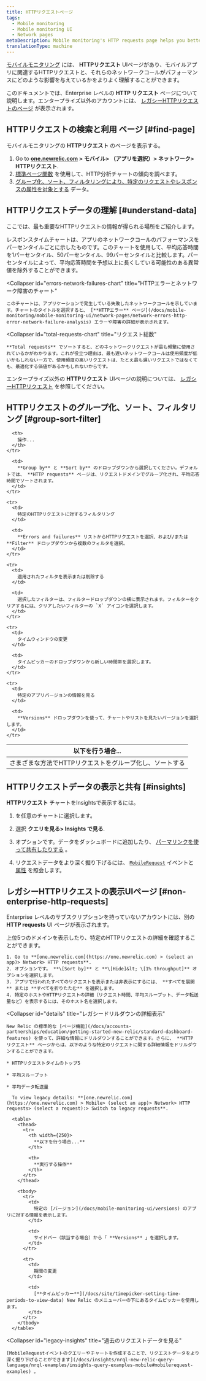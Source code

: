 ```yaml
---
title: HTTPリクエストページ
tags:
  - Mobile monitoring
  - Mobile monitoring UI
  - Network pages
metaDescription: Mobile monitoring's HTTP requests page helps you better understand your mobile app’s HTTP requests and how those network calls are affecting performance.
translationType: machine
---
```


[モバイルモニタリング](/docs/mobile-monitoring) には、 **HTTPリクエスト** UIページがあり、モバイルアプリに関連するHTTPリクエストと、それらのネットワークコールがパフォーマンスにどのような影響を与えているかをよりよく理解することができます。

このドキュメントでは、Enterprise レベルの **HTTP リクエスト** ページについて説明します。エンタープライズ以外のアカウントには、 [レガシーHTTPリクエストのページ](#non-enterprise-http-requests) が表示されます。

## HTTPリクエストの検索と利用 ページ [#find-page]

モバイルモニタリングの **HTTPリクエスト** のページを表示する。

1. Go to **[one.newrelic.com](https://one.newrelic.com) > モバイル> （アプリを選択）> ネットワーク> HTTPリクエスト**.
2. [標準ページ関数](/docs/data-analysis/user-interface-functions/view-your-data/standard-page-functions) を使用して、HTTP分析チャートの傾向を調べます。
3. [グループ化、ソート、フィルタリングにより、特定のリクエストやレスポンスの属性を対象とする](#groups-sort-filter) データ。

## HTTPリクエストデータの理解 [#understand-data]

ここでは、最も重要なHTTPリクエストの情報が得られる場所をご紹介します。

<CollapserGroup>
  <Collapser
    id="response-time-chart"
    title="応答時間チャート"
  >
    レスポンスタイムチャートは、アプリのネットワークコールのパフォーマンスをパーセンタイルごとに示したものです。このチャートを使用して、平均応答時間を1パーセンタイル、50パーセンタイル、99パーセンタイルと比較します。パーセンタイルによって、平均応答時間を予想以上に長くしている可能性のある異常値を除外することができます。
  </Collapser>

  <Collapser
    id="errors-network-failures-chart"
    title="HTTPエラーとネットワーク障害のチャート"
  >
    このチャートは、アプリケーションで発生している失敗したネットワークコールを示しています。チャートのタイトルを選択すると、 [**HTTPエラー** ページ](/docs/mobile-monitoring/mobile-monitoring-ui/network-pages/network-errors-http-error-network-failure-analysis) エラーや障害の詳細が表示されます。
  </Collapser>

  <Collapser
    id="total-requests-chart"
    title="リクエスト総数"
  >
    **Total requests** でソートすると、どのネットワークリクエストが最も頻繁に使用されているかがわかります。これが役立つ理由は、最も遅いネットワークコールは使用頻度が低いかもしれない一方で、使用頻度の高いリクエストは、たとえ最も遅いリクエストではなくても、最適化する価値があるかもしれないからです。
  </Collapser>
</CollapserGroup>

エンタープライズ以外の **HTTPリクエスト** UIページの説明については、 [レガシーHTTPリクエスト](#non-enterprise-http-requests) を参照してください。

## HTTPリクエストのグループ化、ソート、フィルタリング [#group-sort-filter]

<table>
  <thead>
    <tr>
      <th style={{ width: "300px" }}>
        以下を行う場合...
      </th>

      <th>
        操作...
      </th>
    </tr>
  </thead>

  <tbody>
    <tr>
      <td>
        さまざまな方法でHTTPリクエストをグループ化し、ソートする
      </td>

      <td>
        **Group by** と **Sort by** のドロップダウンから選択してください。デフォルトでは、 **HTTP requests** ページは、リクエストドメインでグループ化され、平均応答時間でソートされます。
      </td>
    </tr>

    <tr>
      <td>
        特定のHTTPリクエストに対するフィルタリング
      </td>

      <td>
        **Errors and failures** リストからHTTPリクエストを選択、および/または **Filter** ドロップダウンから複数のフィルタを選択。
      </td>
    </tr>

    <tr>
      <td>
        適用されたフィルタを表示または削除する
      </td>

      <td>
        選択したフィルターは、フィルタードロップダウンの横に表示されます。フィルターをクリアするには、クリアしたいフィルターの `X` アイコンを選択します。
      </td>
    </tr>

    <tr>
      <td>
        タイムウィンドウの変更
      </td>

      <td>
        タイムピッカーのドロップダウンから新しい時間帯を選択します。
      </td>
    </tr>

    <tr>
      <td>
        特定のアプリバージョンの情報を見る
      </td>

      <td>
        **Versions** ドロップダウンを使って、チャートやリストを見たいバージョンを選択します。
      </td>
    </tr>
  </tbody>
</table>

## HTTPリクエストデータの表示と共有 [#insights]

**HTTPリクエスト** チャートをInsightsで表示するには。

1. <Icon name="fe-more-horizontal"/>

   を任意のチャートに選択します。

2. 選択 **クエリを見る> Insights で見る**.

3. オプションです。データをダッシュボードに追加したり、 [パーマリンクを使って共有したりする](/docs/data-analysis/user-interface-functions/share-your-data/permalink) 。

4. リクエストデータをより深く掘り下げるには、 [`MobileRequest`](/docs/insights/nrql-new-relic-query-language/nrql-query-examples/insights-query-examples-new-relic-mobile#mobilerequest-examples) イベントと [属性](/docs/insights/insights-data-sources/default-data/mobile-events-attributes#mobilerequest-attributes) を照会します。

## レガシーHTTPリクエストの表示UIページ [#non-enterprise-http-requests]

Enterprise レベルのサブスクリプションを持っていないアカウントには、別の **HTTP requests** UI ページが表示されます。

<CollapserGroup>
  <Collapser
    id="non-enterprise"
    title="レガシーHTTPリクエストのUI表示"
  >
    上位5つのドメインを表示したり、特定のHTTPリクエストの詳細を確認することができます。

    1. Go to **[one.newrelic.com](https://one.newrelic.com) > (select an app)> Network> HTTP requests**.
    2. オプションです。 **\[Sort by]** と **\[Hide]&lt; \[1% throughput]** オプションを選択します。
    3. アプリで行われたすべてのリクエストを表示または非表示にするには、 **すべてを展開** または **すべてを折りたたむ** を選択します。
    4. 特定のホストやHTTPリクエストの詳細（リクエスト時間、平均スループット、データ転送量など）を表示するには、そのホスト名を選択します。
  </Collapser>

  <Collapser
    id="details"
    title="レガシードリルダウンの詳細表示"
  >
    New Relic の標準的な [ページ機能](/docs/accounts-partnerships/education/getting-started-new-relic/standard-dashboard-features) を使って、詳細な情報にドリルダウンすることができます。さらに、 **HTTP リクエスト** ページからは、以下のような特定のリクエストに関する詳細情報をドリルダウンすることができます。

    * HTTPリクエストタイムのトップ5

    * 平均スループット

    * 平均データ転送量

      To view legacy details: **[one.newrelic.com](https://one.newrelic.com) > Mobile> (select an app)> Network> HTTP requests> (select a request):> Switch to legacy requests**.

      <table>
        <thead>
          <tr>
            <th width={250}>
              **以下を行う場合...**
            </th>

            <th>
              **実行する操作**
            </th>
          </tr>
        </thead>

        <tbody>
          <tr>
            <td>
              特定の [バージョン](/docs/mobile-monitoring-ui/versions) のアプリに対する情報を表示します。
            </td>

            <td>
              サイドバー（該当する場合）から「 **Versions** 」を選択します。
            </td>
          </tr>

          <tr>
            <td>
              期間の変更
            </td>

            <td>
              [**タイムピッカー**](/docs/site/timepicker-setting-time-periods-to-view-data) New Relic のメニューバーの下にあるタイムピッカーを使用します。
            </td>
          </tr>
        </tbody>
      </table>
  </Collapser>

  <Collapser
    id="legacy-insights"
    title="過去のリクエストデータを見る"
  >
    [MobileRequestイベントのクエリーやチャートを作成することで、リクエストデータをより深く掘り下げることができます](/docs/insights/nrql-new-relic-query-language/nrql-examples/insights-query-examples-mobile#mobilerequest-examples) 。
  </Collapser>
</CollapserGroup>